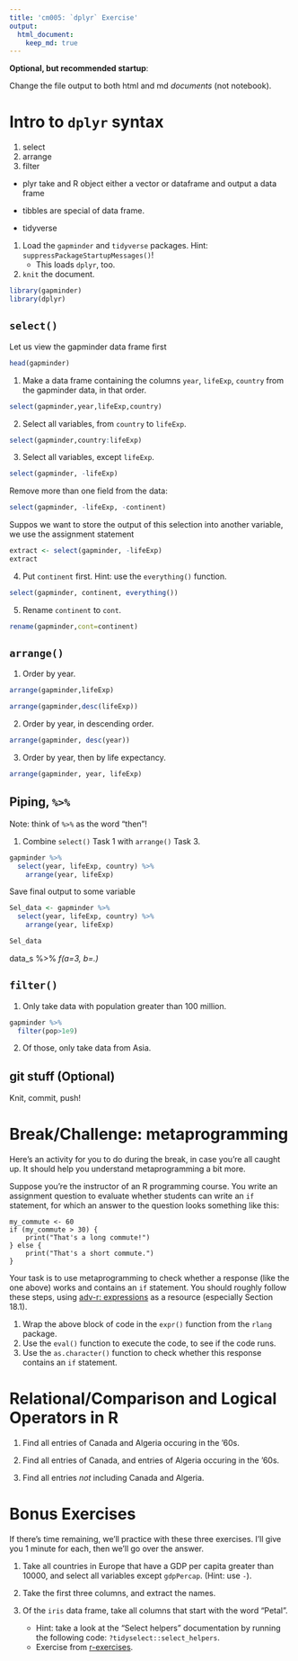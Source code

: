 ```yaml
---
title: 'cm005: `dplyr` Exercise'
output: 
  html_document:
    keep_md: true
---
```


**Optional, but recommended startup**:

Change the file output to both html and md _documents_ (not notebook).

# Intro to `dplyr` syntax
1. select 
2. arrange
3. filter


* plyr take and R object either a vector or dataframe and output a data frame

* tibbles are special of data frame.

* tidyverse

1. Load the `gapminder` and `tidyverse` packages. Hint: `suppressPackageStartupMessages()`!
    - This loads `dplyr`, too.
2. `knit` the document. 


```r
library(gapminder)
library(dplyr)
```


## `select()`
Let us view the gapminder data frame first

```r
head(gapminder)
```

1. Make a data frame containing the columns `year`, `lifeExp`, `country` from the gapminder data, in that order.

```r
select(gapminder,year,lifeExp,country)
```


2. Select all variables, from `country` to `lifeExp`. 

```r
select(gapminder,country:lifeExp)
```


3. Select all variables, except `lifeExp`.

```r
select(gapminder, -lifeExp)
```

Remove more than one field from the data:

```r
select(gapminder, -lifeExp, -continent)
```

Suppos we want to store the output of this selection into another variable, we use the assignment statement

```r
extract <- select(gapminder, -lifeExp)
extract
```


4. Put `continent` first. Hint: use the `everything()` function.

```r
select(gapminder, continent, everything())
```


5. Rename `continent` to `cont`.

```r
rename(gapminder,cont=continent)
```


## `arrange()`

1. Order by year.

```r
arrange(gapminder,lifeExp)
```


```r
arrange(gapminder,desc(lifeExp))
```

2. Order by year, in descending order.

```r
arrange(gapminder, desc(year))
```


3. Order by year, then by life expectancy.

```r
arrange(gapminder, year, lifeExp)
```

## Piping, `%>%`

Note: think of `%>%` as the word "then"!

1. Combine `select()` Task 1 with `arrange()` Task 3.


```r
gapminder %>%
  select(year, lifeExp, country) %>%
    arrange(year, lifeExp)
```


Save final output to some variable


```r
Sel_data <- gapminder %>%
  select(year, lifeExp, country) %>%
    arrange(year, lifeExp)

Sel_data
```
data_s %>%
*f(a=3, b=.)*


## `filter()`

1. Only take data with population greater than 100 million.

```r
gapminder %>%
  filter(pop>1e9)
```


2. Of those, only take data from Asia.

## git stuff (Optional)

Knit, commit, push!

# Break/Challenge: metaprogramming

Here's an activity for you to do during the break, in case you're all caught up. It should help you understand metaprogramming a bit more.

Suppose you're the instructor of an R programming course. You write an assignment question to evaluate whether students can write an `if` statement, for which an answer to the question looks something like this:

```
my_commute <- 60
if (my_commute > 30) {
    print("That's a long commute!")
} else {
    print("That's a short commute.")
}
```

Your task is to use metaprogramming to check whether a response (like the one above) works and contains an `if` statement. You should roughly follow these steps, using [adv-r: expressions](https://adv-r.hadley.nz/expressions.html) as a resource (especially Section 18.1).

1. Wrap the above block of code in the `expr()` function from the `rlang` package.
2. Use the `eval()` function to execute the code, to see if the code runs.
3. Use the `as.character()` function to check whether this response contains an `if` statement.

# Relational/Comparison and Logical Operators in R

1. Find all entries of Canada and Algeria occuring in the '60s. 

2. Find all entries of Canada, and entries of Algeria occuring in the '60s. 
3. Find all entries _not_ including Canada and Algeria.

# Bonus Exercises

If there's time remaining, we'll practice with these three exercises. I'll give you 1 minute for each, then we'll go over the answer.

1. Take all countries in Europe that have a GDP per capita greater than 10000, and select all variables except `gdpPercap`. (Hint: use `-`).

2. Take the first three columns, and extract the names.

3. Of the `iris` data frame, take all columns that start with the word "Petal". 
    - Hint: take a look at the "Select helpers" documentation by running the following code: `?tidyselect::select_helpers`.
    - Exercise from [r-exercises](https://www.r-exercises.com/2017/10/19/dplyr-basic-functions-exercises/).
